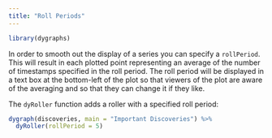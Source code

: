 ```yaml
---
title: "Roll Periods"
---
```


```r
library(dygraphs)
```


In order to smooth out the display of a series you can specify a `rollPeriod`. This will result in each plotted point representing an average of the number of timestamps specified in the roll period. The roll period will be displayed in a text box at the bottom-left of the plot so that viewers of the plot are aware of the averaging and so that they can change it if they like.

The `dyRoller` function adds a roller with a specified roll period:

```r
dygraph(discoveries, main = "Important Discoveries") %>% 
  dyRoller(rollPeriod = 5)
```



